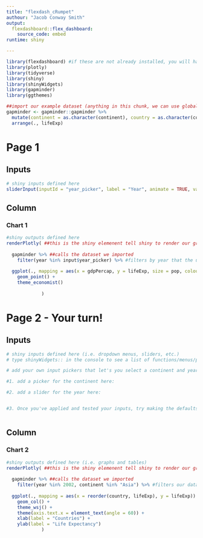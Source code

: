 ---
title: "flexdash_cRumpet"
authour: "Jacob Conway Smith"
output: 
  flexdashboard::flex_dashboard:
    source_code: embed
runtime: shiny

---

```{r setup, include=FALSE}
library(flexdashboard) #if these are not already installed, you will have to install them using install.packages("packagename")
library(plotly)
library(tidyverse)
library(shiny)
library(shinyWidgets)
library(gapminder)
library(ggthemes)

##import our example dataset (anything in this chunk, we can use globally)
gapminder <- gapminder::gapminder %>% 
  mutate(continent = as.character(continent), country = as.character(country)) %>% #for later, not important
  arrange(., lifeExp)
```



Page 1
==================
Inputs {.sidebar}
-------------------------------------

```{r}
# shiny inputs defined here
sliderInput(inputId = "year_picker", label = "Year", animate = TRUE, value = 1952, min = 1952, max =2007, step = 5, sep = "")

```
 
Column
-------------------------------------
    
### Chart 1
    
```{r}
#shiny outputs defined here
renderPlotly( ##this is the shiny elemenent tell shiny to render our graph when the input is selected
  
  gapminder %>% ##calls the dataset we imported
    filter(year %in% input$year_picker) %>% #filters by year that the user has selected with the sliderInput above^^^
  
  ggplot(., mapping = aes(x = gdpPercap, y = lifeExp, size = pop, colour = continent)) + ##simple ggplot
    geom_point() +
    theme_economist()
  
             )
```




Page 2 - Your turn!
==================

Inputs {.sidebar}
-------------------------------------
```{r}
# shiny inputs defined here (i.e. dropdown menus, sliders, etc.)
# type shinyWidgets:: in the console to see a list of functions/menus/pickers

# add your own input pickers that let's you select a continent and year to view. The defualt at the moment is Asia and 2002, but we want to be able to look at any continent in any year using a picker or a slider or whatever you think is ~groovy~

#1. add a picker for the continent here:

#2. add a slider for the year here:


#3. Once you've applied and tested your inputs, try making the defaults "Asia" and 2002 that are already selected when the page is opened



```

Column
-------------------------------------
    
### Chart 2
```{r}
#shiny outputs defined here (i.e. graphs and tables)
renderPlotly( ##this is the shiny elemenent tell shiny to render our graph when the input is selected
  
  gapminder %>% ##calls the dataset we imported
    filter(year %in% 2002, continent %in% "Asia") %>% #filters our dataset before sending to ggplot
    
  ggplot(., mapping = aes(x = reorder(country, lifeExp), y = lifeExp)) + ##simple ggplot
    geom_col() +
    theme_wsj() +
    theme(axis.text.x = element_text(angle = 60)) +
    xlab(label = "Countries") +
    ylab(label = "Life Expectancy")   
             )
```



